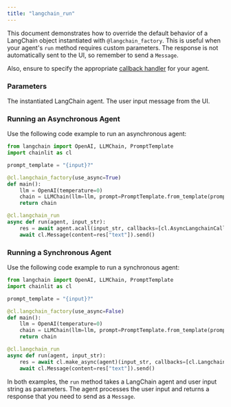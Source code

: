 ```yaml
---
title: "langchain_run"
---
```


This document demonstrates how to override the default behavior of a LangChain object instantiated with `@langchain_factory`. This is useful when your agent's `run` method requires custom parameters. The response is not automatically sent to the UI, so remember to send a `Message`.

Also, ensure to specify the appropriate [callback handler](/api-reference/langchain/callbacks) for your agent.

### Parameters

<ParamField path="agent" type="Any">
  The instantiated LangChain agent.
</ParamField>
<ParamField path="input_str" type="str">
  The user input message from the UI.
</ParamField>

### Running an Asynchronous Agent

Use the following code example to run an asynchronous agent:

```python
from langchain import OpenAI, LLMChain, PromptTemplate
import chainlit as cl

prompt_template = "{input}?"

@cl.langchain_factory(use_async=True)
def main():
    llm = OpenAI(temperature=0)
    chain = LLMChain(llm=llm, prompt=PromptTemplate.from_template(prompt_template))
    return chain

@cl.langchain_run
async def run(agent, input_str):
    res = await agent.acall(input_str, callbacks=[cl.AsyncLangchainCallbackHandler()])
    await cl.Message(content=res["text"]).send()
```

### Running a Synchronous Agent

Use the following code example to run a synchronous agent:

```python
from langchain import OpenAI, LLMChain, PromptTemplate
import chainlit as cl

prompt_template = "{input}?"

@cl.langchain_factory(use_async=False)
def main():
    llm = OpenAI(temperature=0)
    chain = LLMChain(llm=llm, prompt=PromptTemplate.from_template(prompt_template))
    return chain

@cl.langchain_run
async def run(agent, input_str):
    res = await cl.make_async(agent)(input_str, callbacks=[cl.LangchainCallbackHandler()])
    await cl.Message(content=res["text"]).send()
```

In both examples, the `run` method takes a LangChain agent and user input string as parameters. The agent processes the user input and returns a response that you need to send as a `Message`.
